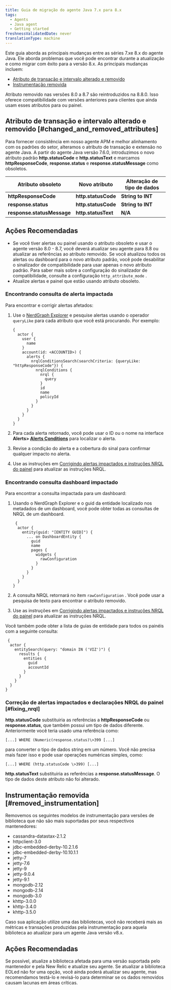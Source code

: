 ```yaml
---
title: Guia de migração do agente Java 7.x para 8.x
tags:
  - Agents
  - Java agent
  - Getting started
freshnessValidatedDate: never
translationType: machine
---
```


Este guia aborda as principais mudanças entre as séries 7.xe 8.x do agente Java. Ele aborda problemas que você pode encontrar durante a atualização e como migrar com êxito para a versão 8.x. As principais mudanças incluem:

* [Atributo de transação e intervalo alterado e removido](#changed_and_removed_attributes)
* [Instrumentação removida](#removed_instrumentation)

<Callout variant="important">
  Atributo removido nas versões 8.0 a 8.7 são reintroduzidos na 8.8.0. Isso oferece compatibilidade com versões anteriores para clientes que ainda usam esses atributos para <InlinePopover type="alerts"/>ou painel.
</Callout>

## Atributo de transação e intervalo alterado e removido [#changed_and_removed_attributes]

Para fornecer consistência em nosso agente APM e melhor alinhamento com os padrões do setor, alteramos o atributo de transação e extensão no agente Java. A partir do agente Java versão 7.6.0, introduzimos o novo atributo padrão <DoNotTranslate>**http.statusCode**</DoNotTranslate> e <DoNotTranslate>**http.statusText**</DoNotTranslate> e marcamos <DoNotTranslate>**httpResponseCode**</DoNotTranslate>, <DoNotTranslate>**response.status**</DoNotTranslate> e <DoNotTranslate>**response.statusMessage**</DoNotTranslate> como obsoletos.

| Atributo obsoleto                                           | Novo atributo                                        | Alteração de tipo de dados                         |
| ----------------------------------------------------------- | ---------------------------------------------------- | -------------------------------------------------- |
| <DoNotTranslate>**httpResponseCode**</DoNotTranslate>       | <DoNotTranslate>**http.statusCode**</DoNotTranslate> | <DoNotTranslate>**String to INT**</DoNotTranslate> |
| <DoNotTranslate>**response.status**</DoNotTranslate>        | <DoNotTranslate>**http.statusCode**</DoNotTranslate> | <DoNotTranslate>**String to INT**</DoNotTranslate> |
| <DoNotTranslate>**response.statusMessage**</DoNotTranslate> | <DoNotTranslate>**http.statusText**</DoNotTranslate> | <DoNotTranslate>**N/A**</DoNotTranslate>           |

## Ações Recomendadas

* Se você tiver alertas ou painel usando o atributo obsoleto e usar o agente versão 8.0 - 8.7, você deverá atualizar seu agente para 8.8 ou atualizar as referências ao atributo removido. Se você atualizou todos os alertas ou dashboard para o novo atributo padrão, você pode desabilitar o sinalizador de compatibilidade para usar apenas o novo atributo padrão. Para saber mais sobre a configuração do sinalizador de compatibilidade, consulte a configuração `http_attribute_mode` .
* Atualize alertas e painel que estão usando atributo obsoleto.

### Encontrando consulta de alerta impactada

Para encontrar e corrigir alertas afetados:

1. Use o [NerdGraph Explorer](https://one.newrelic.com/nerdgraph-graphiql) e pesquise alertas usando o operador `queryLike` para cada atributo que você está procurando. Por exemplo:

   ```
   {
     actor {
       user {
         name
       }
       account(id: <ACCOUNTID>) {
         alerts {
           nrqlConditionsSearch(searchCriteria: {queryLike: "httpResponseCode"}) {
             nrqlConditions {
               nrql {
                 query
               }
               id
               name
               policyId
             }
           }
         }
       }
     }
   }  
   ```

2. Para cada alerta retornado, você pode usar o ID ou o nome na interface <DoNotTranslate>**Alerts> [Alerts Conditions](https://one.newrelic.com/alerts-ai/condition-builder/condition-list)**</DoNotTranslate> para localizar o alerta.

3. Revise a condição do alerta e a cobertura do sinal para confirmar qualquer impacto no alerta.

4. Use as instruções em [Corrigindo alertas impactados e instruções NRQL do painel](#fixing_nrql) para atualizar as instruções NRQL.

### Encontrando consulta dashboard impactado

Para encontrar a consulta impactada para um dashboard:

1. Usando o NerdGraph Explorer e o guid da entidade localizado nos metadados de um dashboard, você pode obter todas as consultas de NRQL de um dashboard.

   ```
    {
     actor {
       entity(guid: "[ENTITY GUID]") {
         ... on DashboardEntity {
           guid
           name
           pages {
             widgets {
               rawConfiguration
             }
           }
         }
       }
     }
   }
   ```

2. A consulta NRQL retornará no item `rawConfiguration` . Você pode usar a pesquisa de texto para encontrar o atributo removido.

3. Use as instruções em [Corrigindo alertas impactados e instruções NRQL do painel](#fixing_nrql) para atualizar as instruções NRQL.

Você também pode obter a lista de guias de entidade para todos os painéis com a seguinte consulta:

```
 {
  actor {
    entitySearch(query: "domain IN ('VIZ')") {
      results {
        entities {
          guid
          accountId
        }
      }
    }
  }
}
```

### Correção de alertas impactados e declarações NRQL do painel [#fixing_nrql]

<DoNotTranslate>**http.statusCode**</DoNotTranslate> substituiria as referências a <DoNotTranslate>**httpResponseCode**</DoNotTranslate> ou <DoNotTranslate>**response.status**</DoNotTranslate>, que também possui um tipo de dados diferente. Anteriormente você teria usado uma referência como:

`[...] WHERE (Numeric(response.status)\>399 [...]`

para converter o tipo de dados string em um número. Você não precisa mais fazer isso e pode usar operações numéricas simples, como:

`[...] WHERE (http.statusCode \>399) [...]`

<DoNotTranslate>**http.statusText**</DoNotTranslate> substituiria as referências a <DoNotTranslate>**response.statusMessage**</DoNotTranslate>. O tipo de dados deste atributo não foi alterado.

## Instrumentação removida [#removed_instrumentation]

Removemos os seguintes modelos de instrumentação para versões de biblioteca que não são mais suportadas por seus respectivos mantenedores:

* cassandra-datastax-2.1.2
* httpclient-3.0
* jdbc-embedded-derby-10.2.1.6
* jdbc-embedded-derby-10.10.1.1
* jetty-7
* jetty-7.6
* jetty-9
* jetty-9.0.4
* jetty-9.1
* mongodb-2.12
* mongodb-2.14
* mongodb-3.0
* khttp-3.0.0
* khttp-3.4.0
* khttp-3.5.0

Caso sua aplicação utilize uma das bibliotecas, você não receberá mais as métricas e transações produzidas pela instrumentação para aquela biblioteca ao atualizar para um agente Java versão v8.x.

## Ações Recomendadas

Se possível, atualize a biblioteca afetada para uma versão suportada pelo mantenedor e pela New Relic e atualize seu agente. Se atualizar a biblioteca EOLed não for uma opção, você ainda poderá atualizar seu agente, mas recomendamos testá-lo e revisá-lo para determinar se os dados removidos causam lacunas em áreas críticas.